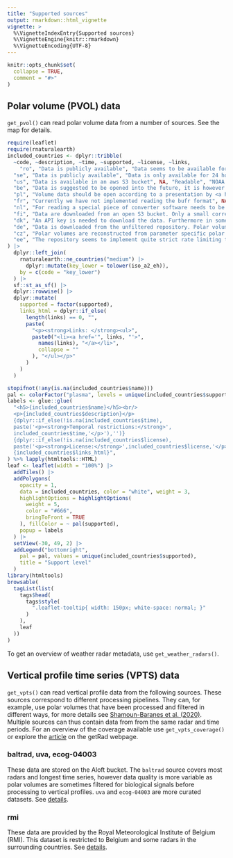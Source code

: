 ```yaml
---
title: "Supported sources"
output: rmarkdown::html_vignette
vignette: >
  %\VignetteIndexEntry{Supported sources}
  %\VignetteEngine{knitr::rmarkdown}
  %\VignetteEncoding{UTF-8}
---
```


```r
knitr::opts_chunk$set(
  collapse = TRUE,
  comment = "#>"
)
```

## Polar volume (PVOL) data

`get_pvol()` can read polar volume data from a number of sources. See the map for details.

```r
require(leaflet)
require(rnaturalearth)
included_countries <- dplyr::tribble(
  ~code, ~description, ~time, ~supported, ~license, ~links,
    "ro", "Data is publicly available", "Data seems to be available for about the last 4 days","Readable","CC BY 4.0<sup><a href='https://data.gov.ro/en/dataset/date-radare-meteorologice'>1</a></sup>",c("Data source"="https://opendata.meteoromania.ro/radar/"),
  "se", "Data is publicly available", "Data is only available for 24 hours","Readable","CC BY 4.0 SE<sup><a href='https://www.smhi.se/data/om-smhis-data/villkor-for-anvandning'>1</a></sup>",c("API documentation"="https://opendata.smhi.se/radar/api","Documentation of radar products"="https://www.smhi.se/data/sok-oppna-data-i-utforskaren/meteorologiska-observationer-radar-sverigekomposit-och-enskilda-volymer"),
  "us", "Data is available in an aws S3 bucket", NA, "Readable", "NOAA data disseminated through NODD are open to the public and can be used as desired<sup> <a href='https://registry.opendata.aws/noaa-nexrad/'>1</a>", c("Bucket" = "https://noaa-nexrad-level2.s3.amazonaws.com/index.html", "More info" = "https://www.ncei.noaa.gov/products/radar/next-generation-weather-radar"),
  "be", "Data is suggested to be opened into the future, it is however not yet accessible.", NA, "Information", NA, c("More info" = "https://opendata.meteo.be/geonetwork/srv/eng/catalog.search#/metadata/RMI_DATASET_JABBEKE_VOLUME"),
  "pl", "Volume data should be open according to a presentation by <a href='https://poster.easyabstract.it/ERAD2024/abstract/15550/161/884'>Groenemeijer et al</a> at erad2024. However no link is known by the authors of the package up to now.", NA, "Information", NA, list(),
  "fr", "Currently we have not implemented reading the bufr format", NA, "Not implemented", NA, list(),
  "nl", "For reading a special piece of converter software needs to be available. Furthermore for large datasets it might be advantagious to create a personal API key.", NA, "Readable", "CC BY 4.0<sup> <a href='https://dataplatform.knmi.nl/dataset/radar-volume-full-herwijnen-1-0'>1</a>, <a href='https://dataplatform.knmi.nl/dataset/radar-volume-denhelder-2-0'>2</a></sup>", list(),
  "fi", "Data are downloaded from an open S3 bucket. Only a small correction to the `hdf5` file is needed to read the files.", NA, "Readable", "CC BY 4.0<sup> <a href='https://en.ilmatieteenlaitos.fi/radar-data-on-aws-s3'>1</a></sup>", c("Data Documentation" = "https://en.ilmatieteenlaitos.fi/radar-data-on-aws-s3"),
  "dk", "An API key is needed to download the data. Furthermore in some cases the RHOHV parameter does not seem to reach 1.", "Only the last 6 months", "Readable", "CC BY 4.0<sup><a href='https://opendatadocs.dmi.govcloud.dk/en/Terms_of_Use#license'>1</a></sup>", c("Data description" = "https://opendatadocs.dmi.govcloud.dk/Data/Radar_Data", "API description" = "https://opendatadocs.dmi.govcloud.dk/en/APIs/Radar_Data_API", "Getting a API key" = "https://opendatadocs.dmi.govcloud.dk/en/Authentication"),
  "de", "Data is downloaded from the unfiltered repository. Polar volumes are reconstructed from separate parameters", "Only the last three days", "Readable", NA, c("Data documentation" = "https://www.dwd.de/EN/ourservices/radar_products/radar_products.html"),
  "cz", "Polar volumes are reconstructed from parameter specific polar volumes", "The last three days are available", "Readable", NA, c("Data description" = "https://opendata.chmi.cz/meteorology/weather/radar/radar_description_en.pdf"),
  "ee", "The repository seems to implement quite strict rate limiting therefore retries are implemented. However the http error 429 is still frequently returned.", NA, "Readable", NA, c("Data" = "https://avaandmed.keskkonnaportaal.ee/dhs/Active/documentList.aspx?ViewId=b92201f4-8b48-4d3a-b410-30c8ce4016d5")
) |>
  dplyr::left_join(
    rnaturalearth::ne_countries("medium") |>
      dplyr::mutate(key_lower = tolower(iso_a2_eh)),
    by = c(code = "key_lower")
  ) |>
  sf::st_as_sf() |>
  dplyr::rowwise() |>
  dplyr::mutate(
    supported = factor(supported),
    links_html = dplyr::if_else(
      length(links) == 0, "",
      paste(
        "<p><strong>Links: </strong><ul>",
        paste0("<li><a href='", links, "'>",
          names(links), "</a></li>",
          collapse = ""
        ), "</ul></p>"
      )
    )
  )

stopifnot(!any(is.na(included_countries$name)))
pal <- colorFactor("plasma", levels = unique(included_countries$supported))
labels <- glue::glue(
  "<h5>{included_countries$name}</h5><br/>
  <p>{included_countries$description}</p>
  {dplyr::if_else(!is.na(included_countries$time),
  paste('<p><strong>Temporal restrictions:</strong>',
  included_countries$time,'</p>'),'')}
  {dplyr::if_else(!is.na(included_countries$license),
  paste('<p><strong>License:</strong>',included_countries$license,'</p>'),'')}
  {included_countries$links_html}",
) %>% lapply(htmltools::HTML)
leaf <- leaflet(width = "100%") |>
  addTiles() |>
  addPolygons(
    opacity = 1,
    data = included_countries, color = "white", weight = 3,
    highlightOptions = highlightOptions(
      weight = 5,
      color = "#666",
      bringToFront = TRUE
    ), fillColor = ~ pal(supported),
    popup = labels
  ) |>
  setView(-30, 49, 2) |>
  addLegend("bottomright",
    pal = pal, values = unique(included_countries$supported),
    title = "Support level"
  )
library(htmltools)
browsable(
  tagList(list(
    tags$head(
      tags$style(
        ".leaflet-tooltip{ width: 150px; white-space: normal; }"
      )
    ),
    leaf
  ))
)
```

To get an overview of weather radar metadata, use `get_weather_radars()`.

## Vertical profile time series (VPTS) data

`get_vpts()` can read vertical profile data from the following sources. These sources correspond to different processing pipelines. They can, for example, use polar volumes that have been processed and filtered in different ways, for more details see [Shamoun-Baranes et al. (2020)](https://doi.org/10.1175/BAMS-D-21-0196.1). Multiple sources can thus contain data from from the same radar and time periods. For an overview of the coverage available use `get_vpts_coverage()` or explore the [article](https://aloftdata.github.io/getRad/articles/vpts_coverage.html) on the getRad webpage.

### baltrad, uva, ecog-04003

These data are stored on the Aloft bucket. The `baltrad` source covers most radars and longest time series, however data quality is more variable as polar volumes are sometimes filtered for biological signals before processing to vertical profiles. `uva` and `ecog-04003` are more curated datasets. See [details](https://aloftdata.eu/faq/#what-data-are-in-the-bucket).

### rmi

These data are provided by the Royal Meteorological Institute of Belgium (RMI). This dataset is restricted to Belgium and some radars in the surrounding countries. See [details](https://opendata.meteo.be/geonetwork/srv/eng/catalog.search#/metadata/RMI_DATASET_CROW).
